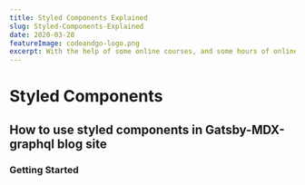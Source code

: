 ```yaml
---
title: Styled Components Explained
slug: Styled-Components-Explained
date: 2020-03-28
featureImage: codeandgo-logo.png
excerpt: With the help of some online courses, and some hours of online videos that took me a week to figure out how to fix errors caused by some outdated dependencies that taught me a lot on how to figure out where to find the resolution. Thanks to google, and other handful communities like Slack, Discord, Reddit, StackOverflow, and the ReactJS community.
---
```


# Styled Components

## How to use styled components in Gatsby-MDX-graphql blog site

### Getting Started
